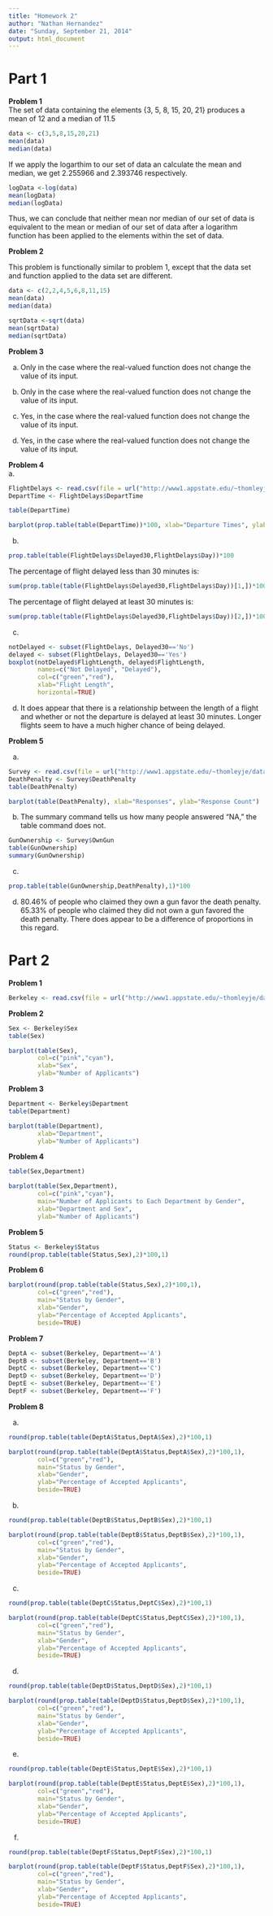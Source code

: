 ```yaml
---
title: "Homework 2"
author: "Nathan Hernandez"
date: "Sunday, September 21, 2014"
output: html_document
---
```


Part 1
============

**Problem 1**  
The set of data containing the elements {3, 5, 8, 15, 20, 21} produces a mean of 12 and a median of 11.5

```r
data <- c(3,5,8,15,20,21)
mean(data)
median(data)
```

If we apply the logarthim to our set of data an calculate the mean and median, we get 2.255966 and 2.393746 respectively. 

```r
logData <-log(data)
mean(logData)
median(logData)
```

Thus, we can conclude that neither mean nor median of our set of data is equivalent to the mean or median of our set of data after a logarithm function has been applied to the elements within the set of data.  

**Problem 2**  

This problem is functionally similar to problem 1, except that the data set and  function applied to the data set are different.

```r
data <- c(2,2,4,5,6,8,11,15)
mean(data)
median(data)
```

```r
sqrtData <-sqrt(data)
mean(sqrtData)
median(sqrtData)
```

**Problem 3**  

a. Only in the case where the real-valued function does not change the value of its input.

b. Only in the case where the real-valued function does not change the value of its input.

c. Yes, in the case where the real-valued function does not change the value of its input.

d. Yes, in the case where the real-valued function does not change the value of its input.

**Problem 4**  
a.
```r
FlightDelays <- read.csv(file = url("http://www1.appstate.edu/~thomleyje/data-files/FlightDelays.csv"))
DepartTime <- FlightDelays$DepartTime

table(DepartTime)
```

```r
barplot(prop.table(table(DepartTime))*100, xlab="Departure Times", ylab="Percentage")
```

b.
```r
prop.table(table(FlightDelays$Delayed30,FlightDelays$Day))*100
```

The percentage of flight delayed less than 30 minutes is:
```r
sum(prop.table(table(FlightDelays$Delayed30,FlightDelays$Day))[1,])*100
```

The percentage of flight delayed at least 30 minutes is:
```r
sum(prop.table(table(FlightDelays$Delayed30,FlightDelays$Day))[2,])*100
```

c.
```r
notDelayed <- subset(FlightDelays, Delayed30=='No')
delayed <- subset(FlightDelays, Delayed30=='Yes')
boxplot(notDelayed$FlightLength, delayed$FlightLength,
        names=c("Not Delayed", "Delayed"),
        col=c("green","red"),
        xlab="Flight Length",
        horizontal=TRUE)
```

d. It does appear that there is a relationship between the length of a flight and whether or not the departure is delayed at least 30 minutes. Longer flights seem to have a much higher chance of being delayed.

**Problem 5**  

a.
```r
Survey <- read.csv(file = url("http://www1.appstate.edu/~thomleyje/data-files/GSS2002.csv"))
DeathPenalty <- Survey$DeathPenalty
table(DeathPenalty)
```

```r
barplot(table(DeathPenalty), xlab="Responses", ylab="Response Count")
```

b. The summary command tells us how many people answered "NA," the table command does not.
```r
GunOwnership <- Survey$OwnGun
table(GunOwnership)
summary(GunOwnership)
```

c.
```r
prop.table(table(GunOwnership,DeathPenalty),1)*100
```

d. 80.46% of people who claimed they own a gun favor the death penalty. 65.33% of people who claimed they did not own a gun favored the death penalty. There does appear to be a difference of proportions in this regard. 


Part 2
============

**Problem 1**
```r
Berkeley <- read.csv(file = url("http://www1.appstate.edu/~thomleyje/data-files/Berkeley.csv"))
```

**Problem 2**
```r
Sex <- Berkeley$Sex
table(Sex)
```

```r
barplot(table(Sex), 
        col=c("pink","cyan"),
        xlab="Sex", 
        ylab="Number of Applicants")
```

**Problem 3**
```r
Department <- Berkeley$Department
table(Department)
```

```r
barplot(table(Department), 
        xlab="Department", 
        ylab="Number of Applicants")
```

**Problem 4**
```r
table(Sex,Department)
```

```r
barplot(table(Sex,Department), 
        col=c("pink","cyan"),
        main="Number of Applicants to Each Department by Gender",
        xlab="Department and Sex", 
        ylab="Number of Applicants")
```

**Problem 5**
```r
Status <- Berkeley$Status
round(prop.table(table(Status,Sex),2)*100,1)
```


**Problem 6**
```r
barplot(round(prop.table(table(Status,Sex),2)*100,1), 
        col=c("green","red"),
        main="Status by Gender",
        xlab="Gender", 
        ylab="Percentage of Accepted Applicants",
        beside=TRUE)
```

**Problem 7**
```r
DeptA <- subset(Berkeley, Department=='A')
DeptB <- subset(Berkeley, Department=='B')
DeptC <- subset(Berkeley, Department=='C')
DeptD <- subset(Berkeley, Department=='D')
DeptE <- subset(Berkeley, Department=='E')
DeptF <- subset(Berkeley, Department=='F')
```


**Problem 8**

a.
```r
round(prop.table(table(DeptA$Status,DeptA$Sex),2)*100,1)
```

```r
barplot(round(prop.table(table(DeptA$Status,DeptA$Sex),2)*100,1), 
        col=c("green","red"),
        main="Status by Gender",
        xlab="Gender", 
        ylab="Percentage of Accepted Applicants",
        beside=TRUE)
```

b.
```r
round(prop.table(table(DeptB$Status,DeptB$Sex),2)*100,1)
```

```r
barplot(round(prop.table(table(DeptB$Status,DeptB$Sex),2)*100,1), 
        col=c("green","red"),
        main="Status by Gender",
        xlab="Gender", 
        ylab="Percentage of Accepted Applicants",
        beside=TRUE)
```

c.
```r
round(prop.table(table(DeptC$Status,DeptC$Sex),2)*100,1)
```

```r
barplot(round(prop.table(table(DeptC$Status,DeptC$Sex),2)*100,1), 
        col=c("green","red"),
        main="Status by Gender",
        xlab="Gender", 
        ylab="Percentage of Accepted Applicants",
        beside=TRUE)
```

d.
```r
round(prop.table(table(DeptD$Status,DeptD$Sex),2)*100,1)
```

```r
barplot(round(prop.table(table(DeptD$Status,DeptD$Sex),2)*100,1), 
        col=c("green","red"),
        main="Status by Gender",
        xlab="Gender", 
        ylab="Percentage of Accepted Applicants",
        beside=TRUE)
```

e.
```r
round(prop.table(table(DeptE$Status,DeptE$Sex),2)*100,1)
```

```r
barplot(round(prop.table(table(DeptE$Status,DeptE$Sex),2)*100,1), 
        col=c("green","red"),
        main="Status by Gender",
        xlab="Gender", 
        ylab="Percentage of Accepted Applicants",
        beside=TRUE)
```

f.
```r
round(prop.table(table(DeptF$Status,DeptF$Sex),2)*100,1)
```

```r
barplot(round(prop.table(table(DeptF$Status,DeptF$Sex),2)*100,1), 
        col=c("green","red"),
        main="Status by Gender",
        xlab="Gender", 
        ylab="Percentage of Accepted Applicants",
        beside=TRUE)
```
